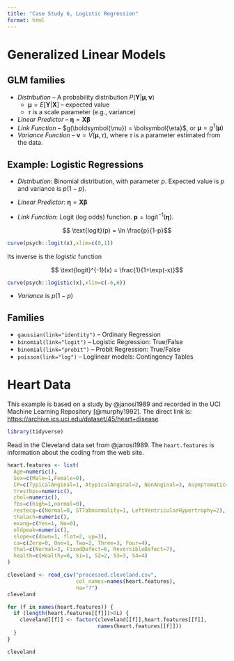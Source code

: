 ```yaml
---
title: "Case Study 6, Logistic Regression"
format: html
---
```


# Generalized Linear Models

## GLM families

* _Distribution_ -- A probability distribution $P(\boldsymbol{Y}|\boldsymbol{\mu},\boldsymbol{\nu})$
  - $\boldsymbol{\mu} = E[\boldsymbol{Y}|\textbf{X}]$ -- expected value
  - $\tau$ is a scale parameter (e.g., variance)
* _Linear Predictor_ -- $\boldsymbol{\eta} = \textbf{X}\boldsymbol{\beta}$
* _Link Function_ -- $g(\boldsymbol{\mu}) = \bolsymbol{\eta}$, or 
$\boldsymbol{\mu} = g^{1}(\boldsymbol{\mu})$
* _Variance Function_ -- $\boldsymbol{\nu} = V(\boldsymbol{\mu},\tau)$, where $\tau$ is a parameter estimated from the data.

## Example:  Logistic Regressions

* _Distribution_:  Binomial distribution, with parameter $p$.  Expected value is $p$ and variance is $p(1-p)$.

* _Linear Predictor_:  $\boldsymbol{\eta} = \textbf{X}\boldsymbol{\beta}$

* _Link Function_: Logit (log odds) function.  $\boldsymbol{p} = \text{logit}^{-1}(\boldsymbol{\eta})$.

$$ \text{logit}(p) = \ln \frac{p}{1-p}$$

```r
curve(psych::logit(x),xlim=c(0,1))
```

Its inverse is the _logistic_ function

$$ \text{logit}^{-1}(x) = \frac{1}{1+\exp(-x)}$$
```r
curve(psych::logistic(x),xlim=c(-6,6))
```

* _Variance_ is $p(1-p)$


## Families

* `gaussian(link="identity")` -- Ordinary Regression
* `binomial(link="logit")` -- Logistic Regression:  True/False
* `binomial(link="probit")` -- Probit Regression:  True/False
* `poisson(link="log")` -- Loglinear models:  Contingency Tables


# Heart Data
This example is based on a study by @janosi1989 and recorded in the UCI Machine Learning Repository [@murphy1992]. The direct link is: <https://archive.ics.uci.edu/dataset/45/heart+disease>
```r
library(tidyverse)
```

Read in the Cleveland data set from @janosi1989. The `heart.features` is information about the coding from the web site.

```r

heart.features <- list(
  Age=numeric(),
  Sex=c(Male=1,Female=0),
  CP=c(TypicalAnginal=1, AtypicalAnginal=2, NonAnginal=3, Asymptomatic=4),
  trestbps=numeric(),
  chol=numeric(),
  fbs=c(high=1,normal=0),
  restecg=c(Normal=0, STTabnormality=1, LeftVentricularHypertrophy=2),
  thalach=numeric(),
  exang=c(Yes=1, No=0),
  oldpeak=numeric(),
  slope=c(down=1, flat=2, up=3),
  ca=c(Zero=0, One=1, Two=2, Three=3, Four=4),
  thal=c(Normal=3, FixedDefect=6, ReversibleDefect=7),
  health=c(Healthy=0, S1=1, S2=2, S3=3, S4=4)
)

cleveland <- read_csv("processed.cleveland.csv",
                      col_names=names(heart.features),
                      na="?")
cleveland
```

```r
for (f in names(heart.features)) {
  if (length(heart.features[[f]])>0L) {
    cleveland[[f]] <- factor(cleveland[[f]],heart.features[[f]],
                             names(heart.features[[f]]))
  }
}

cleveland
```


